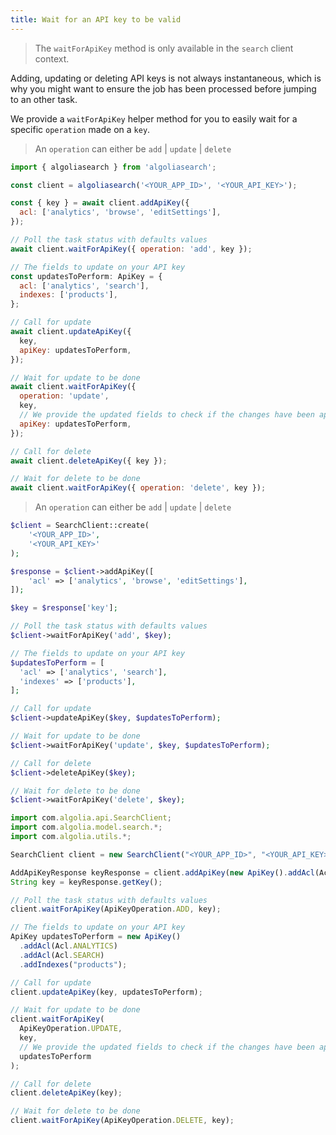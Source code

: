 ```yaml
---
title: Wait for an API key to be valid
---
```



> The `waitForApiKey` method is only available in the `search` client context.

Adding, updating or deleting API keys is not always instantaneous, which is why you might want to ensure the job has been processed before jumping to an other task.

We provide a `waitForApiKey` helper method for you to easily wait for a specific `operation` made on a `key`.

<TabsLanguage>
<TabItem value="javascript">

> An `operation` can either be `add` | `update` | `delete`

```js
import { algoliasearch } from 'algoliasearch';

const client = algoliasearch('<YOUR_APP_ID>', '<YOUR_API_KEY>');

const { key } = await client.addApiKey({
  acl: ['analytics', 'browse', 'editSettings'],
});

// Poll the task status with defaults values
await client.waitForApiKey({ operation: 'add', key });

// The fields to update on your API key
const updatesToPerform: ApiKey = {
  acl: ['analytics', 'search'],
  indexes: ['products'],
};

// Call for update
await client.updateApiKey({
  key,
  apiKey: updatesToPerform,
});

// Wait for update to be done
await client.waitForApiKey({
  operation: 'update',
  key,
  // We provide the updated fields to check if the changes have been applied
  apiKey: updatesToPerform,
});

// Call for delete
await client.deleteApiKey({ key });

// Wait for delete to be done
await client.waitForApiKey({ operation: 'delete', key });
```

</TabItem>
<TabItem value="php">

> An `operation` can either be `add` | `update` | `delete`

```php
$client = SearchClient::create(
    '<YOUR_APP_ID>',
    '<YOUR_API_KEY>'
);

$response = $client->addApiKey([
    'acl' => ['analytics', 'browse', 'editSettings'],
]);

$key = $response['key'];

// Poll the task status with defaults values
$client->waitForApiKey('add', $key);

// The fields to update on your API key
$updatesToPerform = [
  'acl' => ['analytics', 'search'],
  'indexes' => ['products'],
];

// Call for update
$client->updateApiKey($key, $updatesToPerform);

// Wait for update to be done
$client->waitForApiKey('update', $key, $updatesToPerform);

// Call for delete
$client->deleteApiKey($key);

// Wait for delete to be done
$client->waitForApiKey('delete', $key);

```

</TabItem>
<TabItem value="java">

```js
import com.algolia.api.SearchClient;
import com.algolia.model.search.*;
import com.algolia.utils.*;

SearchClient client = new SearchClient("<YOUR_APP_ID>", "<YOUR_API_KEY>");

AddApiKeyResponse keyResponse = client.addApiKey(new ApiKey().addAcl(Acl.ANALYTICS).addAcl(Acl.BROWSE).addAcl(Acl.EDIT_SETTINGS));
String key = keyResponse.getKey();

// Poll the task status with defaults values
client.waitForApiKey(ApiKeyOperation.ADD, key);

// The fields to update on your API key
ApiKey updatesToPerform = new ApiKey()
  .addAcl(Acl.ANALYTICS)
  .addAcl(Acl.SEARCH)
  .addIndexes("products");

// Call for update
client.updateApiKey(key, updatesToPerform);

// Wait for update to be done
client.waitForApiKey(
  ApiKeyOperation.UPDATE,
  key,
  // We provide the updated fields to check if the changes have been applied
  updatesToPerform
);

// Call for delete
client.deleteApiKey(key);

// Wait for delete to be done
client.waitForApiKey(ApiKeyOperation.DELETE, key);
```

</TabItem>
</TabsLanguage>
